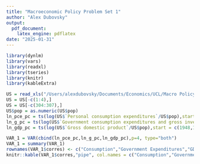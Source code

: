 ```yaml
---
title: "Macroeconomic Policy Problem Set 1"
author: "Alex Dubovsky"
output: 
  pdf_document:
    latex_engine: pdflatex
date: "2025-01-31"
---
```


```r
library(dynlm)
library(vars)
library(readxl)
library(tseries)
library(knitr)
library(kableExtra)

US = read_xls("/Users/alexdubovsky/Documents/Economics/UCL/Macro Policy/R Work/Exer1_2024.xls")
US = US[-c(1:4),]
US = US[-c(304:307),]
US$pop = as.numeric(US$pop)
ln_pce_pc = ts(log(US$`Personal consumption expenditures`/US$pop),start = c(1948,1), frequency =4)
ln_g_pc = ts(log(US$`Government consumption expenditures and gross investment`/US$pop),start = c(1948,1), frequency =4)
ln_gdp_pc = ts(log(US$`Gross domestic product`/US$pop),start = c(1948,1), frequency =4)
```
```r
VAR_1 = VAR(cbind(ln_pce_pc,ln_g_pc,ln_gdp_pc),p=4, type="both")
VAR_1 = summary(VAR_1)
rownames(VAR_1$corres) <- c("Consumption","Government Expenditures","GDP")
knitr::kable(VAR_1$corres,"pipe", col.names = c("Consumption","Government Expenditures","GDP"),label = "Correlation Matrix for VAR innovations")
```

